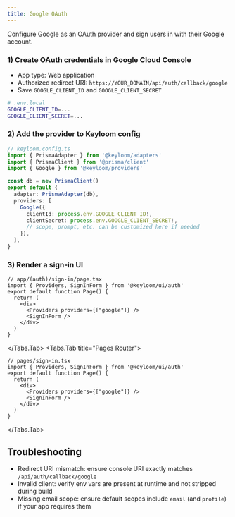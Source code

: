 ```yaml
---
title: Google OAuth
---
```



Configure Google as an OAuth provider and sign users in with their Google account.

<Steps>

### 1) Create OAuth credentials in Google Cloud Console

- App type: Web application
- Authorized redirect URI: `https://YOUR_DOMAIN/api/auth/callback/google`
- Save `GOOGLE_CLIENT_ID` and `GOOGLE_CLIENT_SECRET`

```bash
# .env.local
GOOGLE_CLIENT_ID=...
GOOGLE_CLIENT_SECRET=...
```

### 2) Add the provider to Keyloom config

```ts
// keyloom.config.ts
import { PrismaAdapter } from '@keyloom/adapters'
import { PrismaClient } from '@prisma/client'
import { Google } from '@keyloom/providers'

const db = new PrismaClient()
export default {
  adapter: PrismaAdapter(db),
  providers: [
    Google({
      clientId: process.env.GOOGLE_CLIENT_ID!,
      clientSecret: process.env.GOOGLE_CLIENT_SECRET!,
      // scope, prompt, etc. can be customized here if needed
    }),
  ],
}
```

### 3) Render a sign-in UI

<Tabs>
<Tabs.Tab title="App Router">

```tsx
// app/(auth)/sign-in/page.tsx
import { Providers, SignInForm } from '@keyloom/ui/auth'
export default function Page() {
  return (
    <div>
      <Providers providers={["google"]} />
      <SignInForm />
    </div>
  )
}
```

</Tabs.Tab>
<Tabs.Tab title="Pages Router">

```tsx
// pages/sign-in.tsx
import { Providers, SignInForm } from '@keyloom/ui/auth'
export default function Page() {
  return (
    <div>
      <Providers providers={["google"]} />
      <SignInForm />
    </div>
  )
}
```

</Tabs.Tab>
</Tabs>

</Steps>

## Troubleshooting

- Redirect URI mismatch: ensure console URI exactly matches `/api/auth/callback/google`
- Invalid client: verify env vars are present at runtime and not stripped during build
- Missing email scope: ensure default scopes include `email` (and `profile`) if your app requires them

